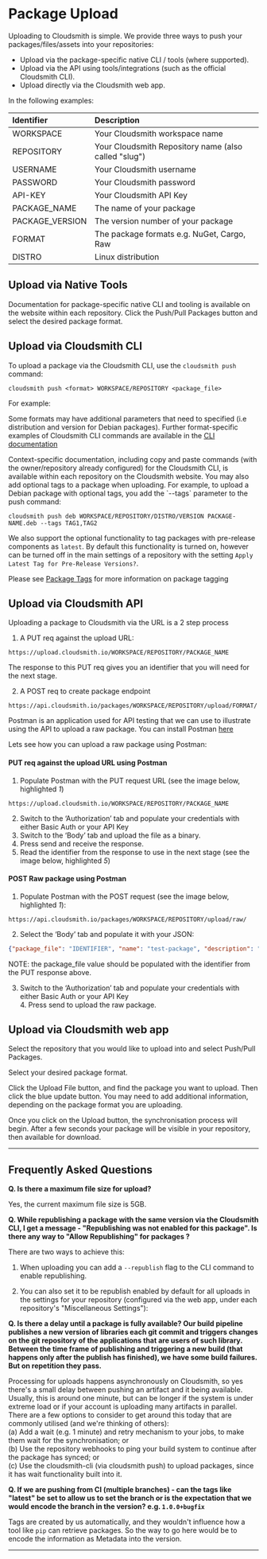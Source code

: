 
# Package Upload

Uploading to Cloudsmith is simple. We provide three ways to push your packages/files/assets into your repositories:

- Upload via the package-specific native CLI / tools (where supported).
- Upload via the API using tools/integrations (such as the official Cloudsmith CLI).
- Upload directly via the Cloudsmith web app. 


In the following examples: 

| Identifier      | Description                                                   |
| :-------------- | :------------------------------------------------------------ |
| WORKSPACE           | Your Cloudsmith workspace name |
| REPOSITORY      | Your Cloudsmith Repository name (also called "slug")          |
| USERNAME        | Your Cloudsmith username                                      |
| PASSWORD        | Your Cloudsmith password                                      |
| API-KEY         | Your Cloudsmith API Key                                       |
| PACKAGE_NAME    | The name of your package                                      |
| PACKAGE_VERSION | The version number of your package                            |
| FORMAT          | The package formats e.g. NuGet, Cargo, Raw                    |
| DISTRO          | Linux distribution                                            |


## Upload via Native Tools

Documentation for package-specific native CLI and tooling is available on the website within each repository.  Click the Push/Pull Packages button and select the desired package format. 

<BlockImage src={imgPad_Pro_5} alt=""></BlockImage>

<BlockImage src={imgPad_Pro_7} alt=""></BlockImage>

<BlockImage src={imgPad_Pro_6} alt=""></BlockImage>

## Upload via Cloudsmith CLI

To upload a package via the Cloudsmith CLI, use the `cloudsmith push` command: 

```shell
cloudsmith push <format> WORKSPACE/REPOSITORY <package_file>
```

For example: 

<BlockImage src={img3798e22_Screenshot_2020_01_02_at_14_25_25} alt=""></BlockImage>

Some formats may have additional parameters that need to specified (i.e distribution and version for Debian packages). Further format-specific examples of Cloudsmith CLI commands are available in the [CLI documentation](https://github.com/cloudsmith-io/cloudsmith-cli/blob/master/README.md)

<Note variant="note">
Context-specific documentation, including copy and paste commands (with the owner/repository already configured) for the Cloudsmith CLI, is available within each repository on the Cloudsmith website. You may also add optional tags to a package when uploading. For example, to upload a Debian package with optional tags, you add the `--tags` parameter to the push command: 
</Note>

```shell
cloudsmith push deb WORKSPACE/REPOSITORY/DISTRO/VERSION PACKAGE-NAME.deb --tags TAG1,TAG2 
```

We also support the optional functionality to tag packages with pre-release components as `latest`. By default this functionality is turned on, however can be turned off in the main settings of a repository with the setting `Apply Latest Tag for Pre-Release Versions?`.

Please see [Package Tags](/artifact-management/package-tags) for more information on package tagging

## Upload via Cloudsmith API

Uploading a package to Cloudsmith via the URL is a 2 step process

1. A PUT req against the upload URL: 

```
https://upload.cloudsmith.io/WORKSPACE/REPOSITORY/PACKAGE_NAME
```

The response to this PUT req gives you an identifier that you will need for the next stage.

2. A POST req to create package endpoint 

```
https://api.cloudsmith.io/packages/WORKSPACE/REPOSITORY/upload/FORMAT/
```

Postman is an application used for API testing that we can use to illustrate using the API to upload a raw package. You can install Postman [here](https://www.postman.com/)

Lets see how you can upload a raw package using Postman:

#### PUT req against the upload URL using Postman

1. Populate Postman with the PUT request URL (see the image below, highlighted _1_)

```
https://upload.cloudsmith.io/WORKSPACE/REPOSITORY/PACKAGE_NAME
```

2. Switch to the ‘Authorization’ tab and populate your credentials with either Basic Auth or your API Key
3. Switch to the ‘Body’ tab and upload the file as a binary.
4. Press send and receive the response.
5. Read the identifier from the response to use in the next stage (see the image below, highlighted _5_)

<BlockImage src={img2728021_Screenshot_2022_03_28_at_18_05_32} alt=""></BlockImage>

#### POST Raw package using Postman

1. Populate Postman with the POST request (see the image below, highlighted _1_): 

```
https://api.cloudsmith.io/packages/WORKSPACE/REPOSITORY/upload/raw/
```

2. Select the ‘Body’ tab and populate it with your JSON:

```json
{"package_file": "IDENTIFIER", "name": "test-package", "description": "Everything about packaging files.", "summary": "My Package File", "version": "1.0"}
```

NOTE: the package_file value should be populated with the identifier from the PUT response above.

3. Switch to the ‘Authorization’ tab and populate your credentials with either Basic Auth or your API Key  
   4. Press send to upload the raw package.

<BlockImage src={imgfc5e591_Screenshot_2022_03_28_at_18_07_04} alt=""></BlockImage>

## Upload via Cloudsmith web app

Select the repository that you would like to upload into and select Push/Pull Packages.

<BlockImage src={imgPad_Pro_5_2} alt=""></BlockImage>

Select your desired package format.

<BlockImage src={imgPad_Pro_7_2} alt=""></BlockImage>

<BlockImage src={imgPad_Pro_8} alt=""></BlockImage>

Click the Upload File button, and find the package you want to upload. Then click the blue update button. You may need to add additional information, depending on the package format you are uploading. 

Once you click on the Upload button, the synchronisation process will begin. After a few seconds your package will be visible in your repository, then available for download.

***

## Frequently Asked Questions

**Q. Is there a maximum file size for upload?**

Yes, the current maximum file size is 5GB.

**Q. While republishing a package with the same version via the Cloudsmith CLI, I get a message - "Republishing was not enabled for this package". Is there any way to "Allow Republishing" for packages ?**

There are two ways to achieve this: 

1. When uploading you can add a `--republish` flag to the CLI command to enable republishing. 

2. You can also set it to be republish enabled by default for all uploads in the settings for your repository (configured via the web app, under each repository's "Miscellaneous Settings"):

<BlockImage src={imgPad_Pro_9} alt=""></BlockImage>

**Q. Is there a delay until a package is fully available? Our build pipeline publishes a new version of libraries each git commit and triggers changes on the git repository of the applications that are users of such library. Between the time frame of publishing and triggering a new build (that happens only after the publish has finished), we have some build failures. But on repetition they pass.**

Processing for uploads happens asynchronously on Cloudsmith, so yes there's a small delay between pushing an artifact and it being available. Usually, this is around one minute, but can be longer if the system is under extreme load or if your account is uploading many artifacts in parallel.  
There are a few options to consider to get around this today that are commonly utilised (and we're thinking of others):  
(a) Add a wait (e.g. 1 minute) and retry mechanism to your jobs, to make them wait for the synchronisation; or  
(b) Use the repository webhooks to ping your build system to continue after the package has synced; or  
(c) Use the cloudsmith-cli (via cloudsmith push) to upload packages, since it has wait functionality built into it.

**Q. If we are pushing from CI (multiple branches) - can the tags like "latest" be set to allow us to set the branch or is the expectation that we would encode the branch in the version? e.g. `1.0.0+bugfix`**

Tags are created by us automatically, and they wouldn't influence how a tool like `pip` can retrieve packages. So the way to go here would be to encode the information as Metadata into the version.

***

